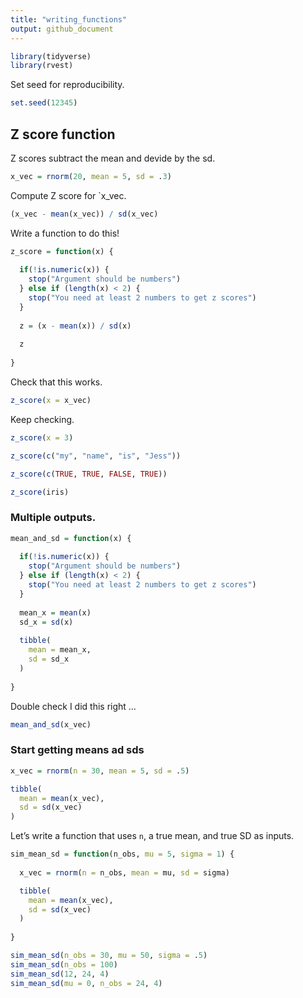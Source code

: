 ```yaml
---
title: "writing_functions"
output: github_document
---
```




```r
library(tidyverse)
library(rvest)
```


Set seed for reproducibility.

```r
set.seed(12345)
```


## Z score function

Z scores subtract the mean and devide by the sd.

```r
x_vec = rnorm(20, mean = 5, sd = .3)
```

Compute Z score for `x_vec.

```r
(x_vec - mean(x_vec)) / sd(x_vec)
```

Write a function to do this!

```r
z_score = function(x) {
  
  if(!is.numeric(x)) {
    stop("Argument should be numbers")
  } else if (length(x) < 2) {
    stop("You need at least 2 numbers to get z scores")
  }
  
  z = (x - mean(x)) / sd(x)
  
  z
  
}
```

Check that this works.

```r
z_score(x = x_vec)
```

Keep checking.

```r
z_score(x = 3) 

z_score(c("my", "name", "is", "Jess")) 

z_score(c(TRUE, TRUE, FALSE, TRUE))

z_score(iris) 
```


### Multiple outputs.

```r
mean_and_sd = function(x) {
  
  if(!is.numeric(x)) {
    stop("Argument should be numbers")
  } else if (length(x) < 2) {
    stop("You need at least 2 numbers to get z scores")
  }
  
  mean_x = mean(x)
  sd_x = sd(x)
  
  tibble(
    mean = mean_x,
    sd = sd_x
  )
  
}
```

Double check I did this right ...

```r
mean_and_sd(x_vec)
```


### Start getting means ad sds

```r

x_vec = rnorm(n = 30, mean = 5, sd = .5)

tibble(
  mean = mean(x_vec),
  sd = sd(x_vec)
)


```

Let's write a function that uses `n`, a true mean, and true SD as inputs.

```r
sim_mean_sd = function(n_obs, mu = 5, sigma = 1) {
  
  x_vec = rnorm(n = n_obs, mean = mu, sd = sigma)

  tibble(
    mean = mean(x_vec),
    sd = sd(x_vec)
  )
  
}

sim_mean_sd(n_obs = 30, mu = 50, sigma = .5)
sim_mean_sd(n_obs = 100)
sim_mean_sd(12, 24, 4)
sim_mean_sd(mu = 0, n_obs = 24, 4)
```

